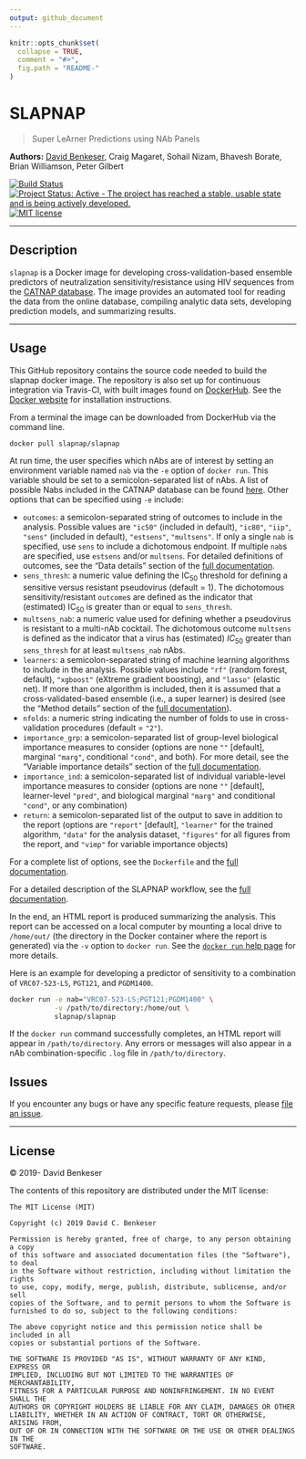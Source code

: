 ```yaml
---
output: github_document
---
```


```r
knitr::opts_chunk$set(
  collapse = TRUE,
  comment = "#>",
  fig.path = "README-"
)
```

# SLAPNAP

> Super LeArner Predictions using NAb Panels

__Authors:__ [David Benkeser](https://www.github.com/benkeser/), Craig Magaret, Sohail Nizam, Bhavesh Borate, Brian Williamson, Peter Gilbert

[![Build Status](https://travis-ci.com/benkeser/slapnap.svg?token=WgmsWkd2hyf88ZxhK8bp&branch=master)](https://travis-ci.com/benkeser/slapnap)
[![Project Status: Active - The project has reached a stable, usable state and is being actively developed.](http://www.repostatus.org/badges/latest/active.svg)](http://www.repostatus.org/#active)
[![MIT license](http://img.shields.io/badge/license-MIT-brightgreen.svg)](http://opensource.org/licenses/MIT)
<!-- [![DOI](https://zenodo.org/badge/75324341.svg)](https://zenodo.org/badge/latestdoi/75324341) -->

---

## Description

`slapnap` is a Docker image for developing cross-validation-based ensemble predictors of neutralization sensitivity/resistance using HIV sequences from the [CATNAP database](http://www.hiv.lanl.gov/). The image provides an automated tool for reading the data from the online database, compiling analytic data sets, developing prediction models, and summarizing results.

---

## Usage

This GitHub repository contains the source code needed to build the slapnap docker image. The repository is also set up for continuous integration via Travis-CI, with built images found on [DockerHub](https://cloud.docker.com/u/slapnap/repository/docker/slapnap/slapnap). See the [Docker website](https://docs.docker.com/docker-for-windows/install/) for installation instructions.

From a terminal the image can be downloaded from DockerHub via the command line.

```bash
docker pull slapnap/slapnap
```

At run time, the user specifies which nAbs are of interest by setting an environment variable named `nab` via the `-e` option of `docker run`. This variable should be set to a semicolon-separated list of nAbs. A list of possible Nabs included in the CATNAP database can be found [here](https://www.hiv.lanl.gov/components/sequence/HIV/neutralization/main.comp). Other options that can be specified using `-e` include:

* `outcomes`: a semicolon-separated string of outcomes to include in the analysis. Possible values are `"ic50"` (included in default), `"ic80"`, `"iip"`, `"sens"` (included in default), `"estsens"`, `"multsens"`. If only a single `nab` is specified, use `sens` to include a dichotomous endpoint. If multiple `nab`s are specified, use `estsens` and/or `multsens`. For detailed definitions of outcomes, see the "Data details" section of the [full documentation](https://benkeser.github.io/slapnap/6-sec-data.html).
* `sens_thresh`: a numeric value defining the IC$_{50}$ threshold for defining a sensitive versus resistant pseudovirus (default = 1). The dichotomous sensitivity/resistant `outcome`s are defined as the indicator that (estimated) IC$_{50}$ is greater than or equal to `sens_thresh`.
* `multsens_nab`: a numeric value used for defining whether a pseudovirus is resistant to a multi-nAb cocktail. The dichotomous outcome `multsens` is defined as the indicator that a virus has (estimated) $IC_{50}$ greater than `sens_thresh` for at least `multsens_nab` nAbs.
* `learners`: a semicolon-separated string of machine learning algorithms to include in the analysis. Possible values include `"rf"` (random forest, default), `"xgboost"` (eXtreme gradient boosting), and `"lasso"` (elastic net). If more than one algorithm is included, then it is assumed that a cross-validated-based ensemble (i.e., a super learner) is desired (see the "Method details" section of the [full documentation](https://benkeser.github.io/slapnap/7-sec-methods.html)).
* `nfolds`: a numeric string indicating the number of folds to use in cross-validation procedures (default = `"2"`).
* `importance_grp`: a semicolon-separated list of group-level biological importance measures to consider (options are none `""` [default], marginal `"marg"`, conditional `"cond"`, and both). For more detail, see the "Variable importance details" section of the [full documentation](https://benkeser.github.io/slapnap/7-sec-methods.html#variable-importance-details).
* `importance_ind`: a semicolon-separated list of individual variable-level importance measures to consider (options are none `""` [default], learner-level `"pred"`, and biological marginal `"marg"` and conditional `"cond"`, or any combination)
* `return`: a semicolon-separated list of the output to save in addition to the report (options are `"report"` [default], `"learner"` for the trained algorithm, `"data"` for the analysis dataset, `"figures"` for all figures from the report, and `"vimp"` for variable importance objects)

For a complete list of options, see the `Dockerfile` and the [full documentation](https://benkeser.github.io/slapnap/3-sec-runningcontainer.html).

For a detailed description of the SLAPNAP workflow, see the [full documentation](https://benkeser.github.io/slapnap/).

In the end, an HTML report is produced summarizing the analysis. This report can be accessed on a local computer by mounting a local drive to `/home/out/` (the directory in the Docker container where the report is generated) via the `-v` option to `docker run`. See the [`docker run` help page](https://docs.docker.com/engine/reference/run/) for more details.

Here is an example for developing a predictor of sensitivity to a combination of `VRC07-523-LS`, `PGT121`, and `PGDM1400`.

```bash
docker run -e nab="VRC07-523-LS;PGT121;PGDM1400" \
           -v /path/to/directory:/home/out \
           slapnap/slapnap
```

If the `docker run` command successfully completes, an HTML report will appear in `/path/to/directory`. Any errors or messages will also appear in a nAb combination-specific `.log` file in `/path/to/directory`.


## Issues

If you encounter any bugs or have any specific feature requests, please [file an
issue](https://github.com/benkeser/slapnap/issues).

---

## License

&copy; 2019- David Benkeser

The contents of this repository are distributed under the MIT license:
```
The MIT License (MIT)

Copyright (c) 2019 David C. Benkeser

Permission is hereby granted, free of charge, to any person obtaining a copy
of this software and associated documentation files (the "Software"), to deal
in the Software without restriction, including without limitation the rights
to use, copy, modify, merge, publish, distribute, sublicense, and/or sell
copies of the Software, and to permit persons to whom the Software is
furnished to do so, subject to the following conditions:

The above copyright notice and this permission notice shall be included in all
copies or substantial portions of the Software.

THE SOFTWARE IS PROVIDED "AS IS", WITHOUT WARRANTY OF ANY KIND, EXPRESS OR
IMPLIED, INCLUDING BUT NOT LIMITED TO THE WARRANTIES OF MERCHANTABILITY,
FITNESS FOR A PARTICULAR PURPOSE AND NONINFRINGEMENT. IN NO EVENT SHALL THE
AUTHORS OR COPYRIGHT HOLDERS BE LIABLE FOR ANY CLAIM, DAMAGES OR OTHER
LIABILITY, WHETHER IN AN ACTION OF CONTRACT, TORT OR OTHERWISE, ARISING FROM,
OUT OF OR IN CONNECTION WITH THE SOFTWARE OR THE USE OR OTHER DEALINGS IN THE
SOFTWARE.
```
